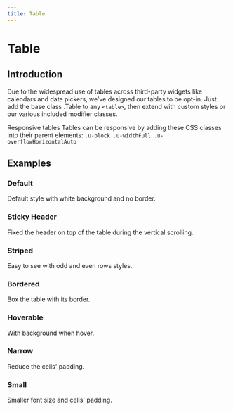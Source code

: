 ```yaml
---
title: Table
---
```


# Table

## Introduction

Due to the widespread use of tables across third-party widgets like calendars and date pickers, we’ve designed our tables to be opt-in. Just add the base class  .Table to any `<table>`, then extend with custom styles or our various included modifier classes.

Responsive tables
Tables can be responsive by adding these CSS classes into their parent elements:
`.u-block .u-widthFull .u-overflowHorizontalAuto`

## Examples
### Default

Default style with white background and no border.

<CodeView codeText={defaultTable}/>

### Sticky Header

Fixed the header on top of the table during the vertical scrolling.

<CodeView codeText={stickyHeaderTable}/>


### Striped

Easy to see with odd and even rows styles.

<CodeView codeText={stripedTable}/>

### Bordered

Box the table with its border.

<CodeView codeText={borderedTable}/>

### Hoverable

With background when hover.

<CodeView codeText={hoverableTable}/>

### Narrow

Reduce the cells' padding.

<CodeView codeText={narrowTable}/>


### Small

Smaller font size and cells' padding.

<CodeView codeText={smallTable}/>
